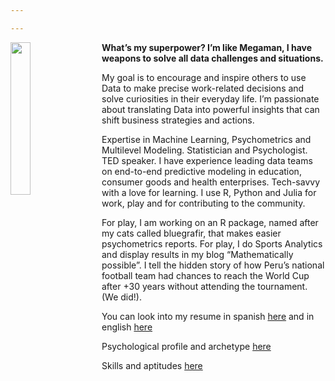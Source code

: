 ```yaml
---

---
```


<img src="images/IMG_3042.JPG" style="width:25%; margin-right: 20px" align="left">

**What's my superpower? I'm like Megaman, I have weapons to solve all data challenges and situations.** 

My goal is to encourage and inspire others to use Data to make precise work-related decisions and solve curiosities in their everyday life. I’m passionate about translating Data into powerful insights that can shift business strategies and actions.

Expertise in Machine Learning, Psychometrics and Multilevel Modeling. Statistician and Psychologist. TED speaker. I have experience leading data teams on end-to-end predictive modeling in education, consumer goods and health enterprises. Tech-savvy with a love for learning. I use R, Python and Julia for work, play and for contributing to the community.

For play, I am working on an R package, named after my cats called bluegrafir, that makes easier psychometrics reports. For play, I do Sports Analytics and display results in my blog “Mathematically possible”. I tell the hidden story of how Peru’s national football team had chances to reach the World Cup after +30 years without attending the tournament. (We did!). 

You can look into my resume in spanish  [here](Juan_Carlos_Saravia_CV_castellano.pdf) and in english [here](Juan_Carlos_Saravia_resume.pdf)

Psychological profile and archetype [here](https://principlesyou.com/share/zJDVwPhln2lJmjE)

Skills and aptitudes [here](https://secure.plum.io/p/4jnC8ljpyb1qo5jsP3ZLCQ) 



